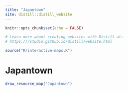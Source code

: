 ```yaml
---
title: "Japantown"
site: distill::distill_website
---
```


```r
knitr::opts_chunk$set(echo = FALSE)

# Learn more about creating websites with Distill at:
# https://rstudio.github.io/distill/website.html

```



```r
source("R/interactive-maps.R")
```



<div class="mt-16 mb-4">
  <h1 class="text-4xl font-bold mb-4">Japantown</h1>
  </div>







```r
draw_resource_map("Japantown")
```
